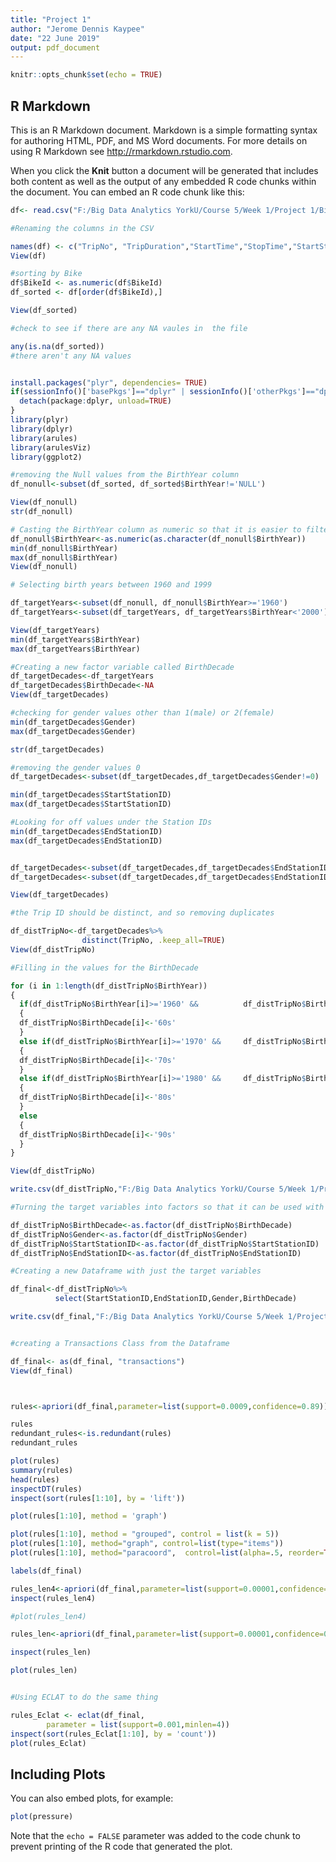 ---
title: "Project 1"
author: "Jerome Dennis Kaypee"
date: "22 June 2019"
output: pdf_document
---

```{r setup, include=FALSE}
knitr::opts_chunk$set(echo = TRUE)
```

## R Markdown

This is an R Markdown document. Markdown is a simple formatting syntax for authoring HTML, PDF, and MS Word documents. For more details on using R Markdown see <http://rmarkdown.rstudio.com>.

When you click the **Knit** button a document will be generated that includes both content as well as the output of any embedded R code chunks within the document. You can embed an R code chunk like this:

```{r cars}

df<- read.csv("F:/Big Data Analytics YorkU/Course 5/Week 1/Project 1/BikeShare.csv")

#Renaming the columns in the CSV

names(df) <- c("TripNo", "TripDuration","StartTime","StopTime","StartStationID","StartStation","StartStationLat","StartStationLon","EndStationID","EndStation","EndStationLat","EndStationLon","BikeId","UseType","BirthYear","Gender","TripDuration")
View(df)

#sorting by Bike 
df$BikeId <- as.numeric(df$BikeId)
df_sorted <- df[order(df$BikeId),]

View(df_sorted)

#check to see if there are any NA vaules in  the file

any(is.na(df_sorted))
#there aren't any NA values


install.packages("plyr", dependencies= TRUE)
if(sessionInfo()['basePkgs']=="dplyr" | sessionInfo()['otherPkgs']=="dplyr"){
  detach(package:dplyr, unload=TRUE)
}
library(plyr)
library(dplyr)
library(arules)
library(arulesViz)
library(ggplot2)

#removing the Null values from the BirthYear column
df_nonull<-subset(df_sorted, df_sorted$BirthYear!='NULL')

View(df_nonull)
str(df_nonull)

# Casting the BirthYear column as numeric so that it is easier to filter
df_nonull$BirthYear<-as.numeric(as.character(df_nonull$BirthYear))
min(df_nonull$BirthYear)
max(df_nonull$BirthYear)
View(df_nonull)

# Selecting birth years between 1960 and 1999

df_targetYears<-subset(df_nonull, df_nonull$BirthYear>='1960')
df_targetYears<-subset(df_targetYears, df_targetYears$BirthYear<'2000')

View(df_targetYears)
min(df_targetYears$BirthYear)
max(df_targetYears$BirthYear)

#Creating a new factor variable called BirthDecade
df_targetDecades<-df_targetYears
df_targetDecades$BirthDecade<-NA
View(df_targetDecades)

#checking for gender values other than 1(male) or 2(female)
min(df_targetDecades$Gender)
max(df_targetDecades$Gender)

str(df_targetDecades)

#removing the gender values 0
df_targetDecades<-subset(df_targetDecades,df_targetDecades$Gender!=0)

min(df_targetDecades$StartStationID)
max(df_targetDecades$StartStationID)

#Looking for off values under the Station IDs
min(df_targetDecades$EndStationID)
max(df_targetDecades$EndStationID)


df_targetDecades<-subset(df_targetDecades,df_targetDecades$EndStationID>=min(df_targetDecades$StartStationID))
df_targetDecades<-subset(df_targetDecades,df_targetDecades$EndStationID<=max(df_targetDecades$StartStationID))

View(df_targetDecades)

#the Trip ID should be distinct, and so removing duplicates

df_distTripNo<-df_targetDecades%>%
                distinct(TripNo, .keep_all=TRUE)
View(df_distTripNo)

#Filling in the values for the BirthDecade

for (i in 1:length(df_distTripNo$BirthYear))
{
  if(df_distTripNo$BirthYear[i]>='1960' &&          df_distTripNo$BirthYear[i]<'1970')
  {
  df_distTripNo$BirthDecade[i]<-'60s'
  }
  else if(df_distTripNo$BirthYear[i]>='1970' &&     df_distTripNo$BirthYear[i]<'1980')
  {
  df_distTripNo$BirthDecade[i]<-'70s'
  }
  else if(df_distTripNo$BirthYear[i]>='1980' &&     df_distTripNo$BirthYear[i]<'1990')
  {
  df_distTripNo$BirthDecade[i]<-'80s'
  }
  else 
  {
  df_distTripNo$BirthDecade[i]<-'90s'
  }
}

View(df_distTripNo)

write.csv(df_distTripNo,"F:/Big Data Analytics YorkU/Course 5/Week 1/Project 1/citibike-tripdata.csv/bikeData_cleaned.csv")

#Turning the target variables into factors so that it can be used with APRIORI

df_distTripNo$BirthDecade<-as.factor(df_distTripNo$BirthDecade)
df_distTripNo$Gender<-as.factor(df_distTripNo$Gender)
df_distTripNo$StartStationID<-as.factor(df_distTripNo$StartStationID)
df_distTripNo$EndStationID<-as.factor(df_distTripNo$EndStationID)

#Creating a new Dataframe with just the target variables

df_final<-df_distTripNo%>%
          select(StartStationID,EndStationID,Gender,BirthDecade)

write.csv(df_final,"F:/Big Data Analytics YorkU/Course 5/Week 1/Project 1/citibike-tripdata.csv/bikeData_final.csv")


#creating a Transactions Class from the Dataframe

df_final<- as(df_final, "transactions")
View(df_final)



rules<-apriori(df_final,parameter=list(support=0.0009,confidence=0.89))

rules
redundant_rules<-is.redundant(rules)
redundant_rules

plot(rules)
summary(rules)
head(rules)
inspectDT(rules)
inspect(sort(rules[1:10], by = 'lift'))

plot(rules[1:10], method = 'graph')

plot(rules[1:10], method = "grouped", control = list(k = 5))
plot(rules[1:10], method="graph", control=list(type="items"))
plot(rules[1:10], method="paracoord",  control=list(alpha=.5, reorder=TRUE))

labels(df_final)

rules_len4<-apriori(df_final,parameter=list(support=0.00001,confidence=0.86, minlen=2), appearance = list(default="rhs",lhs="Gender=2"))
inspect(rules_len4)

#plot(rules_len4)

rules_len<-apriori(df_final,parameter=list(support=0.00001,confidence=0.86, minlen=4))

inspect(rules_len)

plot(rules_len)


#Using ECLAT to do the same thing

rules_Eclat <- eclat(df_final,
		parameter = list(support=0.001,minlen=4))
inspect(sort(rules_Eclat[1:10], by = 'count'))
plot(rules_Eclat)


```

## Including Plots

You can also embed plots, for example:

```{r pressure, echo=FALSE}
plot(pressure)
```

Note that the `echo = FALSE` parameter was added to the code chunk to prevent printing of the R code that generated the plot.
